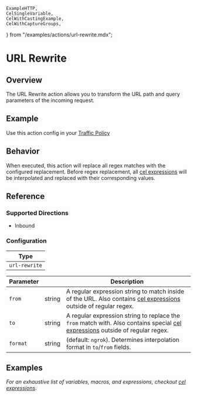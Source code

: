 	ExampleHTTP,
	CelSingleVariable,
	CelWithCastingExample,
	CelWithCaptureGroups,
} from "/examples/actions/url-rewrite.mdx";

# URL Rewrite

## Overview

The URL Rewrite action allows you to transform the URL path and query parameters of the incoming request.

## Example

Use this action config in your [Traffic Policy](/docs/http/traffic-policy/index.mdx)

<ExampleHTTP />

## Behavior

When executed, this action will replace all regex matches with the configured replacement. Before regex replacement, all [cel expressions](/docs/http/traffic-policy/expressions/writing-guide/) will be interpolated and replaced with their corresponding values.

## Reference

### Supported Directions

- Inbound

### Configuration

| Type          |
| ------------- |
| `url-rewrite` |

| Parameter | &nbsp; | Description                                                                                                                                                             |
| --------- | ------ | ----------------------------------------------------------------------------------------------------------------------------------------------------------------------- |
| `from`    | string | A regular expression string to match inside of the URL. Also contains [cel expressions](/docs/http/traffic-policy/expressions/) outside of regular regex.               |
| `to`      | string | A regular expression string to replace the `from` match with. Also contains special [cel expressions](/docs/http/traffic-policy/expressions/) outside of regular regex. |
| `format`  | string | (default: `ngrok`). Determines interpolation format in `to`/`from` fields.                                                                                              |

## Examples

_For an exhaustive list of variables, macros, and expressions, checkout [cel expressions](/docs/http/traffic-policy/expressions/)_.

<CelSingleVariable />
<CelWithCastingExample />
<CelWithCaptureGroups />
